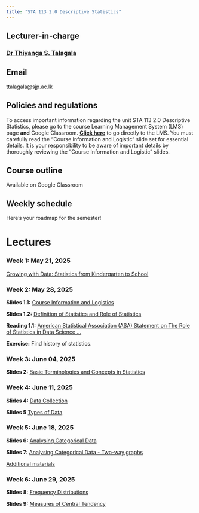 ```yaml
---
title: "STA 113 2.0 Descriptive Statistics"
---
```


## Lecturer-in-charge

### [Dr Thiyanga S. Talagala](https://thiyanga.netlify.app/)

## Email

ttalagala\@sjp.ac.lk

## Policies and regulations

To access important information regarding the unit STA 113 2.0 Descriptive Statistics, please go to the course Learning Management System (LMS) page **and** Google Classroom. [**Click here**](https://lms.fas.sjp.ac.lk/enrol/index.php?id=3646) to go directly to the LMS. You must carefully read the "Course Information and Logistic" slide set for essential details. It is your responsibility to be aware of important details by thoroughly reviewing the "Course Information and Logistic" slides.

## Course outline

Available on Google Classroom

## Weekly schedule

Here’s your roadmap for the semester!

# Lectures

### Week 1: May 21, 2025

[Growing with Data: Statistics from Kindergarten to School](https://thiyangt.github.io/DS2025/#/title-slide)

### Week 2: May 28, 2025

**Slides 1.1:** [Course Information and Logistics](./week0/index.html)

**Slides 1.2:** [Definition of Statistics and Role of Statistics](./week1/index.html)

**Reading 1.1:** [American Statistical Association (ASA) Statement on The Role of Statistics in Data Science ...](https://www.amstat.org/docs/default-source/amstat-documents/the-role-of-statistics-in-data-science-and-artificial-intelligence.pdf)

**Exercise:** Find history of statistics.

### Week 3: June 04, 2025

**Slides 2:** [Basic Terminologies and Concepts in Statistics](./week2/index.html)

### Week 4: June 11, 2025

**Slides 4:** [Data Collection](./Week3/index.html)

**Slides 5** [Types of Data](./week4/index.html)

### Week 5: June 18, 2025

**Slides 6:** [Analysing Categorical Data](./week5/index.html)

**Slides 7:** [Analysing Categorical Data - Two-way graphs](./week6/index.html)

[Additional materials](./week5/tables.pdf)

### Week 6: June 29, 2025

**Slides 8:** [Frequency Distributions](./week7/index.html)


**Slides 9:** [Measures of Central Tendency](./week8/index.html)

